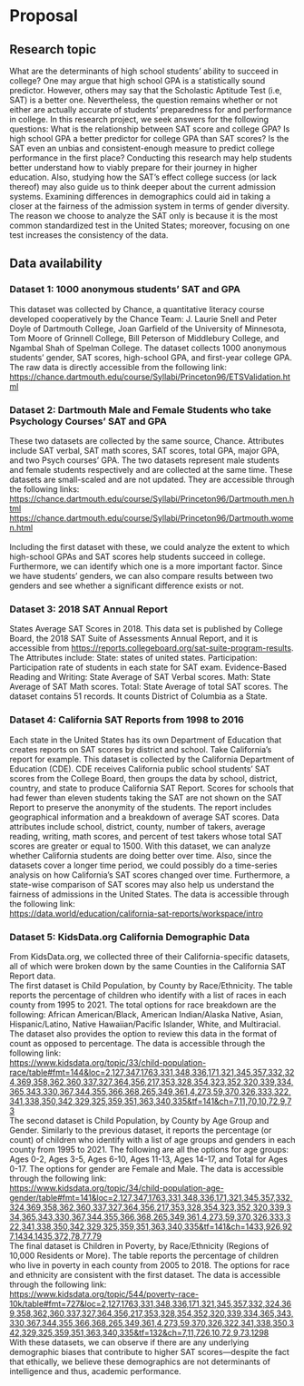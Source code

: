 # Proposal

## Research topic
What are the determinants of high school students’ ability to succeed in college? One may argue that high school GPA is a statistically sound predictor. However, others may say that the Scholastic Aptitude Test (i.e, SAT) is a better one. Nevertheless, the question remains whether or not either are actually accurate of students’ preparedness for and performance in college. In this research project, we seek answers for the following questions: What is the relationship between SAT score and college GPA? Is high school GPA a better predictor for college GPA than SAT scores? Is the SAT even an unbias and consistent-enough measure to predict college performance in the first place? Conducting this research may help students better understand how to viably prepare for their journey in higher education. Also, studying how the SAT’s effect college success (or lack thereof) may also guide us to think deeper about the current admission systems. Examining differences in demographics could aid in taking a closer at the fairness of the admission system in terms of gender diversity. The reason we choose to analyze the SAT only is because it is the most common standardized test in the United States; moreover, focusing on one test increases the consistency of the data.

## Data availability
### Dataset 1: 1000 anonymous students’ SAT and GPA
This dataset was collected by Chance, a quantitative literacy course developed cooperatively by the Chance Team: J. Laurie Snell and Peter Doyle of Dartmouth College, Joan Garfield of the University of Minnesota, Tom Moore of Grinnell College, Bill Peterson of Middlebury College, and Ngambal Shah of Spelman College. The dataset collects 1000 anonymous students’ gender, SAT scores, high-school GPA, and first-year college GPA. The raw data is directly accessible from the following link:<br />
<https://chance.dartmouth.edu/course/Syllabi/Princeton96/ETSValidation.html>

### Dataset 2: Dartmouth Male and Female Students who take Psychology Courses’ SAT and GPA
These two datasets are collected by the same source, Chance. Attributes include SAT verbal, SAT math scores, SAT scores, total GPA, major GPA, and two Psych courses’ GPA. The two datasets represent male students and female students respectively and are collected at the same time. These datasets are small-scaled and are not updated. They are accessible through the following links:<br />
<https://chance.dartmouth.edu/course/Syllabi/Princeton96/Dartmouth.men.html><br />
<https://chance.dartmouth.edu/course/Syllabi/Princeton96/Dartmouth.women.html> <br />
<br />
Including the first dataset with these, we could analyze the extent to which high-school GPAs and SAT scores help students succeed in college. Furthermore, we can identify which one is a more important factor. Since we have students’ genders, we can also compare results between two genders and see whether a significant difference exists or not.

### Dataset 3: 2018 SAT Annual Report
States Average SAT Scores in 2018. This data set is published by College Board, the 2018 SAT Suite of Assessments Annual Report, and it is accessible from <https://reports.collegeboard.org/sat-suite-program-results>. The Attributes include: State: states of united states. Participation: Participation rate of students in each state for SAT exam. Evidence-Based Reading and Writing: State Average of SAT Verbal scores. Math: State Average of SAT Math scores. Total: State Average of total SAT scores. The dataset contains 51 records. It counts District of Columbia as a State.

### Dataset 4: California SAT Reports from 1998 to 2016
Each state in the United States has its own Department of Education that creates reports on SAT scores by district and school. Take California’s report for example. This dataset is collected by the California Department of Education (CDE). CDE receives California public school students’ SAT scores from the College Board, then groups the data by school, district, country, and state to produce California SAT Report. Scores for schools that had fewer than eleven students taking the SAT are not shown on the SAT Report to preserve the anonymity of the students. The report includes geographical information and a breakdown of average SAT scores. Data attributes include school, district, county, number of takers, average reading, writing, math scores, and percent of test takers whose total SAT scores are greater or equal to 1500. With this dataset, we can analyze whether California students are doing better over time. Also, since the datasets cover a longer time period, we could possibly do a time-series analysis on how California’s SAT scores changed over time. Furthermore, a state-wise comparison of SAT scores may also help us understand the fairness of admissions in the United States. The data is accessible through the following link:<br />
<https://data.world/education/california-sat-reports/workspace/intro>

### Dataset 5: KidsData.org California Demographic Data
From KidsData.org, we collected three of their California-specific datasets, all of which were broken down by the same Counties in the California SAT Report data.<br />
The first dataset is Child Population, by County by Race/Ethnicity. The table reports the percentage of children who identify with a list of races in each county from 1995 to 2021. The total options for race breakdown are the following: African American/Black, American Indian/Alaska Native, Asian, Hispanic/Latino, Native Hawaiian/Pacific Islander, White, and Multiracial. The dataset also provides the option to review this data in the format of count as opposed to percentage. The data is accessible through the following link:<br />
<https://www.kidsdata.org/topic/33/child-population-race/table#fmt=144&loc=2,127,347,1763,331,348,336,171,321,345,357,332,324,369,358,362,360,337,327,364,356,217,353,328,354,323,352,320,339,334,365,343,330,367,344,355,366,368,265,349,361,4,273,59,370,326,333,322,341,338,350,342,329,325,359,351,363,340,335&tf=141&ch=7,11,70,10,72,9,73><br />
The second dataset is Child Population, by County by Age Group and Gender. Similarly to the previous dataset, it reports the percentage (or count) of children who identify with a list of age groups and genders in each county from 1995 to 2021. The following are all the options for age groups: Ages 0-2, Ages 3-5, Ages 6-10, Ages 11-13, Ages 14-17, and Total for Ages 0-17. The options for gender are Female and Male. The data is accessible through the following link:<br />
<https://www.kidsdata.org/topic/34/child-population-age-gender/table#fmt=141&loc=2,127,347,1763,331,348,336,171,321,345,357,332,324,369,358,362,360,337,327,364,356,217,353,328,354,323,352,320,339,334,365,343,330,367,344,355,366,368,265,349,361,4,273,59,370,326,333,322,341,338,350,342,329,325,359,351,363,340,335&tf=141&ch=1433,926,927,1434,1435,372,78,77,79><br />
The final dataset is Children in Poverty, by Race/Ethnicity (Regions of 10,000 Residents or More). The table reports the percentage of children who live in poverty in each county from 2005 to 2018. The options for race and ethnicity are consistent with the first dataset. The data is accessible through the following link:<br />
<https://www.kidsdata.org/topic/544/poverty-race-10k/table#fmt=727&loc=2,127,1763,331,348,336,171,321,345,357,332,324,369,358,362,360,337,327,364,356,217,353,328,354,352,320,339,334,365,343,330,367,344,355,366,368,265,349,361,4,273,59,370,326,322,341,338,350,342,329,325,359,351,363,340,335&tf=132&ch=7,11,726,10,72,9,73,1298><br />
With these datasets, we can observe if there are any underlying demographic biases that contribute to higher SAT scores—despite the fact that ethically, we believe these demographics are not determinants of intelligence and thus, academic performance.




